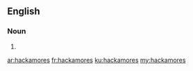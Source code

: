 ==English==

===Noun===
{{head|en|plural}}

# {{plural of|hackamore|lang=en|nocat=1}}

[[ar:hackamores]]
[[fr:hackamores]]
[[ku:hackamores]]
[[my:hackamores]]